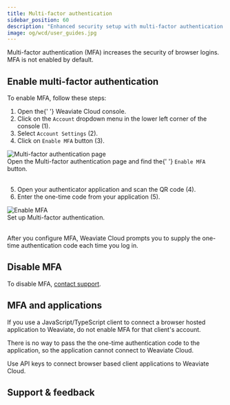 ```yaml
---
title: Multi-factor authentication
sidebar_position: 60
description: "Enhanced security setup with multi-factor authentication for Weaviate Cloud browser logins."
image: og/wcd/user_guides.jpg
---
```



Multi-factor authentication (MFA) increases the security of browser logins. MFA is not enabled by default.

## Enable multi-factor authentication

To enable MFA, follow these steps:


<div class="row">
  <div class="col col--4">
    <ol>
      <li>
        Open the{' '}
        <Link to="https://console.weaviate.cloud">Weaviate Cloud console</Link>.
      </li>
      <li>
        Click on the <code>Account</code> dropdown menu in the lower left corner
        of the console (<span class="callout">1</span>). 
      </li>
      <li>
        Select <code>Account Settings</code> (<span class="callout">2</span>).
      </li>
      <li>
        Click on <code>Enable MFA</code> button (<span class="callout">3</span>).
      </li>
    </ol>
  </div>
  <div class="col col--8">
    <div class="card">
      <div class="card__image">
        <img src={EnableMFA} alt="Multi-factor authentication page" />
      </div>
      <div class="card__body">
        Open the Multi-factor authentication page and find the{' '}
        <code>Enable MFA</code> button.
      </div>
    </div>
  </div>
</div>
<br />
<div class="row">
  <div class="col col--6">
    <ol start="5">
      <li>
        Open your authenticator application and scan the QR code (<span class="callout">4</span>).
      </li>
      <li>
        Enter the one-time code from your application (<span class="callout">5</span>).
      </li>
    </ol>
  </div>
  <div class="col col--6">
    <div class="card">
      <div class="card__image">
        <img src={MFA} alt="Enable MFA" />
      </div>
      <div class="card__body">
        Set up Multi-factor authentication.
      </div>
    </div>
  </div>
</div>

<br/>

After you configure MFA, Weaviate Cloud prompts you to supply the one-time authentication code each time you log in.

## Disable MFA

To disable MFA, [contact support](mailto:support@weaviate.io).

## MFA and applications

If you use a JavaScript/TypeScript client to connect a browser hosted application to Weaviate, do not enable MFA for that client's account.

There is no way to pass the the one-time authentication code to the application, so the application cannot connect to Weaviate Cloud.

Use API keys to connect browser based client applications to Weaviate Cloud.

## Support & feedback


<SupportAndTrouble />


<CustomScriptLoader />
